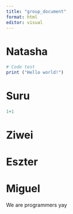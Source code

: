 ```yaml
---
title: "group_document"
format: html
editor: visual
---
```


# Natasha
```r
# Code test
print ("Hello world!")

```

# Suru

```r
1+1
```

# Ziwei

# Eszter

# Miguel

We are programmers yay

```r

```

```r

```

